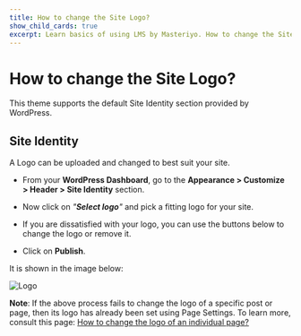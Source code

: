 ---
title: How to change the Site Logo?
show_child_cards: true
excerpt: Learn basics of using LMS by Masteriyo. How to change the Site Logo
---

# How to change the Site Logo?

This theme supports the default Site Identity section provided by WordPress.

## Site Identity

A Logo can be uploaded and changed to best suit your site.

- From your **WordPress Dashboard**, go to the **Appearance > Customize > Header > Site Identity** section.

- Now click on *"**Select logo**"* and pick a fitting logo for your site.

- If you are dissatisfied with your logo, you can use the buttons below to change the logo or remove it.

- Click on **Publish**.

It is shown in the image below:

![Logo](https://user-images.githubusercontent.com/109593521/183403298-4f14cc24-8462-41b9-a888-f3fae1d17996.png)


**Note**: If the above process fails to change the logo of a specific post or page, then its logo has already been set using Page Settings. To learn more, consult this page: [How to change the logo of an individual page?](https://github.com/Masteriyo/masteriyo-docs/blob/elearning/700-elearning/900-page-settings%5Bheader%5D/200-header-logo.mdx#how-to-change-the-logo-of-an-individual-page)

